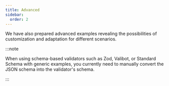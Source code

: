 ```yaml
---
title: Advanced
sidebar:
  order: 2
---
```



We have also prepared advanced examples revealing the possibilities
of customization and adaptation for different scenarios.

:::note

When using schema-based validators such as Zod, Valibot, or Standard Schema
with generic examples, you currently need to manually convert the JSON schema
into the validator's schema.

:::

<AdvancedExamples client:load />
